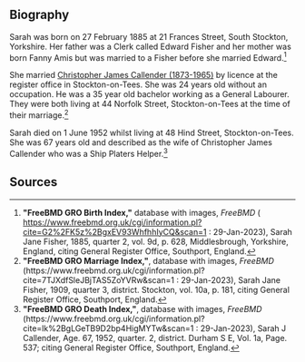 
== Biography ==

Sarah was born on 27 February 1885 at 21 Frances Street, South Stockton, Yorkshire.  Her father was a Clerk called Edward Fisher and her mother was born Fanny Amis but was married to a Fisher before she married Edward.<ref>
'''"FreeBMD GRO Birth Index,"''' database with images, ''FreeBMD'' ( https://www.freebmd.org.uk/cgi/information.pl?cite=G2%2FK5z%2BgxEV93WhfhhIyCQ&scan=1 : 29-Jan-2023),
Sarah Jane Fisher, 1885, quarter 2, vol. 9d, p. 628, Middlesbrough, Yorkshire, England,
citing General Register Office, Southport, England.
</ref>

She married [[Callender-617|Christopher James Callender (1873-1965)]] by licence at the register office in Stockton-on-Tees. She was 24 years old without an occupation. He was a 35 year old bachelor working as a General Labourer.  They were both living at 44 Norfolk Street, Stockton-on-Tees at the time of their marriage.<ref>
'''"FreeBMD GRO Marriage Index,"''', database with images, ''FreeBMD'' (https://www.freebmd.org.uk/cgi/information.pl?cite=7TJXdfSleJBjTAS5ZoYVRw&scan=1 : 29-Jan-2023),
Sarah Jane Fisher, 1909, quarter 3, district. Stockton, vol. 10a, p. 181,
citing General Register Office, Southport, England.
</ref>

Sarah  died on 1 June 1952 whilst living at 48 Hind Street, Stockton-on-Tees. She was 67 years old and described as the wife of Christopher James Callender who was a Ship Platers Helper.<ref>
'''"FreeBMD GRO Death Index,"''', database with images, ''FreeBMD'' (https://www.freebmd.org.uk/cgi/information.pl?cite=lk%2BgLGeTB9D2bp4HigMYTw&scan=1 : 29-Jan-2023),
Sarah J Callender, Age. 67, 1952, quarter. 2, district. Durham S E, Vol. 1a, Page. 537;
citing General Register Office, Southport, England.
</ref>

== Sources ==
<references />